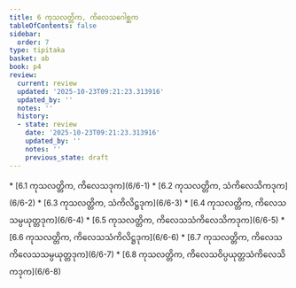 ```yaml
---
title: 6 ကုသလတ္တိက, ကိလေသဂေါစ္ဆက
tableOfContents: false
sidebar:
  order: 7
type: tipitaka
basket: ab
book: p4
review:
  current: review
  updated: '2025-10-23T09:21:23.313916'
  updated_by: ''
  notes: ''
  history:
  - state: review
    date: '2025-10-23T09:21:23.313916'
    updated_by: ''
    notes: ''
    previous_state: draft
---
```



<ReviewStatus review={frontmatter.review} showDetails={true} />

<HypothesisAnnotation frontmatter={frontmatter} />

<DynamicBreadcrumb />



<TableOfContents book="p4" section="6">
* [6.1 ကုသလတ္တိက, ကိလေသဒုက](6/6-1)
* [6.2 ကုသလတ္တိက, သံကိလေသိကဒုက](6/6-2)
* [6.3 ကုသလတ္တိက, သံကိလိဋ္ဌဒုက](6/6-3)
* [6.4 ကုသလတ္တိက, ကိလေသသမ္ပယုတ္တဒုက](6/6-4)
* [6.5 ကုသလတ္တိက, ကိလေသသံကိလေသိကဒုက](6/6-5)
* [6.6 ကုသလတ္တိက, ကိလေသသံကိလိဋ္ဌဒုက](6/6-6)
* [6.7 ကုသလတ္တိက, ကိလေသကိလေသသမ္ပယုတ္တဒုက](6/6-7)
* [6.8 ကုသလတ္တိက, ကိလေသဝိပ္ပယုတ္တသံကိလေသိကဒုက](6/6-8)
</TableOfContents>